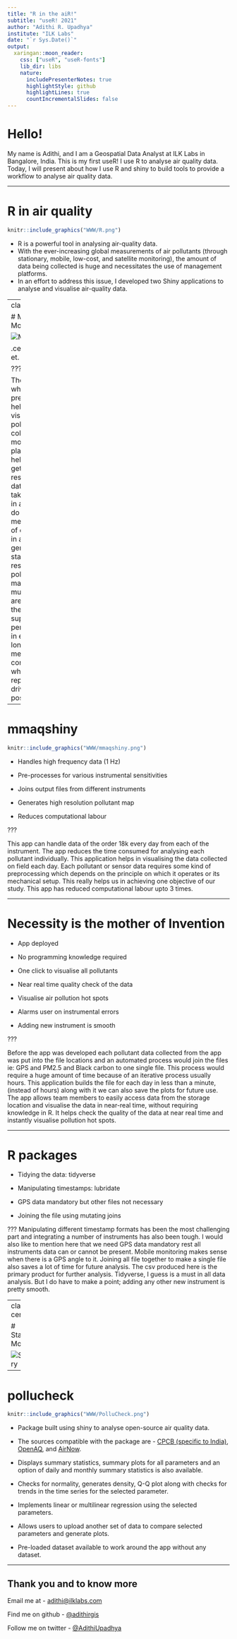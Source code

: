 ```yaml
---
title: "R in the aiR!"
subtitle: "useR! 2021"
author: "Adithi R. Upadhya"
institute: "ILK Labs"
date: "`r Sys.Date()`"
output:
  xaringan::moon_reader:
    css: ["useR", "useR-fonts"]
    lib_dir: libs
    nature:
      includePresenterNotes: true
      highlightStyle: github
      highlightLines: true
      countIncrementalSlides: false
---
```



# Hello!

My name is Adithi, and I am a Geospatial Data Analyst at ILK Labs in Bangalore, India. This is my first useR! I use R to analyse air quality data. Today, I will present about how I use R and shiny to build tools to provide a workflow to analyse air quality data.


---

# R in air quality

```r

knitr::include_graphics("WWW/R.png")


```

- R is a powerful tool in analysing air-quality data. 
- With the ever-increasing global measurements of air pollutants (through stationary, mobile, low-cost, and satellite monitoring), the amount of data being collected is huge and necessitates the use of management platforms. 
- In an effort to address this issue, I developed two Shiny applications to analyse and visualise air-quality data.

---
class: center

# Mobile Monitoring 

![MM_paper](WWW/MM.png)

.center[Apte et. al(2017)]

???

The shiny app which we are presenting helps visualising air pollution data collected on a moving platform and helps in getting high resolution data. So we take sensors in a car, and do repeat measurements of each road in an area to generate stable high resolution air pollutant maps. When multiple rides are possible, there is superior performance in estimating long-term mean concentrations when multiple repeated drives are possible.


---

# mmaqshiny
```r

knitr::include_graphics("WWW/mmaqshiny.png")


```

- Handles high frequency data (1 Hz)

- Pre-processes for various instrumental sensitivities

- Joins output files from different instruments

- Generates high resolution pollutant map

- Reduces computational labour



???

This app can handle data of the order 18k every day from each of the instrument.
The app reduces the time consumed for analysing each pollutant individually. 
This application helps in visualising the data collected on field each day. 
Each pollutant or sensor data requires some kind of preprocessing which depends on the principle on which it operates or its mechanical setup. 
This really helps us in achieving one objective of our study. This app has reduced computational labour upto 3 times.


---

# Necessity is the mother of Invention 

- App deployed

- No programming knowledge required

- One click to visualise all pollutants

- Near real time quality check of the data

- Visualise air pollution hot spots

- Alarms user on instrumental errors

- Adding new instrument is smooth

???

Before the app was developed each pollutant data collected from the app was put into the file locations and an automated process would join the files ie: GPS and PM2.5 and Black carbon to one single file. This process would require a huge amount of time because of an iterative process usually hours.
This application builds the file for each day  in less than a minute, (instead of hours) along with it we can also save the plots for future use.
The app allows team members to easily access data from the storage location and visualise the data in near-real time, without requiring knowledge in R. 
It helps check the quality of the data at near real time and instantly visualise pollution hot spots.

---

# R packages 

- Tidying the data: tidyverse

- Manipulating timestamps: lubridate

- GPS data mandatory but other files not necessary

- Joining the file using mutating joins


???
Manipulating different timestamp formats has been the most challenging part and integrating a number of instruments has also been tough. 
I would also like to mention here that we need GPS data mandatory rest all instruments data can or cannot be present. Mobile monitoring makes sense when there is a GPS angle to it.
Joining all file together to make a single file also saves a lot of time for future analysis. The csv produced here is the primary product for further analysis. 
Tidyverse, I guess is a must in all data analysis. 
But I do have to make a point; adding any other new instrument is pretty smooth.

---
class: center

# Stationary Monitoring 

![Stationary](WWW/MM.png)


---

# pollucheck
```r

knitr::include_graphics("WWW/PolluCheck.png")


```

- Package built using shiny to analyse open-source air quality data.

- The sources compatible with the package are - [CPCB (specific to India)](https://app.cpcbccr.com/ccr/#/caaqm-dashboard-all/caaqm-landing), [OpenAQ](https://openaq.org/#/countries/IN?_k=5ecycz), and
[AirNow](https://www.airnow.gov/international/us-embassies-and-consulates/#India).

- Displays summary statistics, summary plots for all parameters and an option of daily and monthly summary statistics is also available.

- Checks for normality, generates density, Q-Q plot along with checks for trends in the time series for the selected parameter.

- Implements linear or multilinear regression using the selected parameters.

- Allows users to upload another set of data to compare selected parameters and generate plots.

- Pre-loaded dataset available to work around the app without any dataset. 

---

## Thank you and to know more

Email me at - [adithi@ilklabs.com](adithi@ilklabs.com)

Find me on github - [@adithirgis](https://github.com/adithirgis)

Follow me on twitter - [@AdithiUpadhya](https://twitter.com/AdithiUpadhya)








